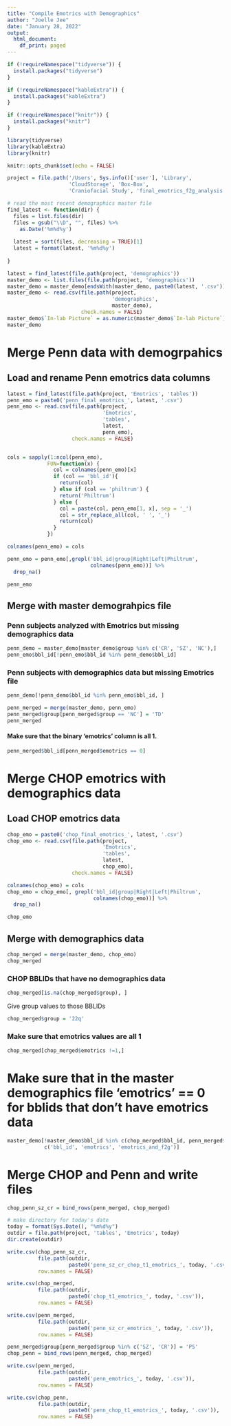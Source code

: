 ```yaml
---
title: "Compile Emotrics with Demographics"
author: "Joelle Jee"
date: "January 28, 2022"
output:
  html_document:
    df_print: paged
---
```



```r
if (!requireNamespace("tidyverse")) {
  install.packages("tidyverse")
}

if (!requireNamespace("kableExtra")) {
  install.packages("kableExtra")
}

if (!requireNamespace("knitr")) {
  install.packages("knitr")
}

library(tidyverse)
library(kableExtra)
library(knitr)

```

```r
knitr::opts_chunk$set(echo = FALSE)
```

```r
project = file.path('/Users', Sys.info()['user'], 'Library', 
                    'CloudStorage', 'Box-Box', 
                    'Craniofacial Study', 'final_emotrics_f2g_analysis')

# read the most recent demographics master file
find_latest <- function(dir) {
  files = list.files(dir)
  files = gsub("\\D", "", files) %>% 
    as.Date('%m%d%y')
  
  latest = sort(files, decreasing = TRUE)[1]
  latest = format(latest, '%m%d%y')
  
}

latest = find_latest(file.path(project, 'demographics'))
master_demo <- list.files(file.path(project, 'demographics'))
master_demo = master_demo[endsWith(master_demo, paste0(latest, '.csv'))]
master_demo <- read.csv(file.path(project, 
                                  'demographics', 
                                  master_demo), 
                        check.names = FALSE)
master_demo$`In-lab Picture` = as.numeric(master_demo$`In-lab Picture`)
master_demo
```


# Merge Penn data with demogrpahics

## Load and rename Penn emotrics data columns

```r
latest = find_latest(file.path(project, 'Emotrics', 'tables'))
penn_emo = paste0('penn_final_emotrics_', latest, '.csv')
penn_emo <- read.csv(file.path(project, 
                               'Emotrics',
                               'tables',
                               latest,
                               penn_emo),
                     check.names = FALSE)


cols = sapply(1:ncol(penn_emo), 
             FUN=function(x) {
               col = colnames(penn_emo)[x]
               if (col == 'bbl_id'){
                 return(col)
               } else if (col == 'philtrum') {
                 return('Philtrum')
               } else {
                 col = paste(col, penn_emo[1, x], sep = '_')
                 col = str_replace_all(col, ' ', '_')
                 return(col)
               }
             })

colnames(penn_emo) = cols

penn_emo = penn_emo[,grepl('bbl_id|group|Right|Left|Philtrum', 
                           colnames(penn_emo))] %>%
  drop_na()

penn_emo

```

## Merge with master demograhpics file

### Penn subjects analyzed with Emotrics but missing demographics data

```r
penn_demo = master_demo[master_demo$group %in% c('CR', 'SZ', 'NC'),]
penn_emo$bbl_id[!penn_emo$bbl_id %in% penn_demo$bbl_id]
```


### Penn subjects with demographics data but missing Emotrics file

```r
penn_demo[!penn_demo$bbl_id %in% penn_emo$bbl_id, ]
```


```r
penn_merged = merge(master_demo, penn_emo)
penn_merged$group[penn_merged$group == 'NC'] = 'TD'
penn_merged
```

#### Make sure that the binary 'emotrics' column is all 1.

```r
penn_merged$bbl_id[penn_merged$emotrics == 0]
```


# Merge CHOP emotrics with demographics data

## Load CHOP emotrics data

```r
chop_emo = paste0('chop_final_emotrics_', latest, '.csv')
chop_emo <- read.csv(file.path(project, 
                               'Emotrics',
                               'tables',
                               latest,
                               chop_emo),
                     check.names = FALSE)

colnames(chop_emo) = cols
chop_emo = chop_emo[, grepl('bbl_id|group|Right|Left|Philtrum', 
                            colnames(chop_emo))] %>%
  drop_na()

chop_emo
```

## Merge with demographics data

```r
chop_merged = merge(master_demo, chop_emo)
chop_merged
```

### CHOP BBLIDs that have no demographics data

```r
chop_merged[is.na(chop_merged$group), ]
```
Give group values to those BBLIDs

```r
chop_merged$group = '22q'
```

### Make sure that emotrics values are all 1

```r
chop_merged[chop_merged$emotrics !=1,]
```

# Make sure that in the master demographics file 'emotrics' == 0 for bblids that don't have emotrics data

```r
master_demo[!master_demo$bbl_id %in% c(chop_merged$bbl_id, penn_merged$bbl_id),
            c('bbl_id', 'emotrics', 'emotrics_and_f2g')]
```

# Merge CHOP and Penn and write files

```r
chop_penn_sz_cr = bind_rows(penn_merged, chop_merged)

# make directory for today's date
today = format(Sys.Date(), "%m%d%y")
outdir = file.path(project, 'tables', 'Emotrics', today)
dir.create(outdir)

write.csv(chop_penn_sz_cr,
          file.path(outdir, 
                    paste0('penn_sz_cr_chop_t1_emotrics_', today, '.csv')),
          row.names = FALSE)

write.csv(chop_merged,
          file.path(outdir,
                    paste0('chop_t1_emotrics_', today, '.csv')),
          row.names = FALSE)

write.csv(penn_merged,
          file.path(outdir,
                    paste0('penn_sz_cr_emotrics_', today, '.csv')),
          row.names = FALSE)

penn_merged$group[penn_merged$group %in% c('SZ', 'CR')] = 'PS'
chop_penn = bind_rows(penn_merged, chop_merged)

write.csv(penn_merged,
          file.path(outdir,
                    paste0('penn_emotrics_', today, '.csv')),
          row.names = FALSE)

write.csv(chop_penn,
          file.path(outdir, 
                    paste0('penn_chop_t1_emotrics_', today, '.csv')),
          row.names = FALSE)

```


